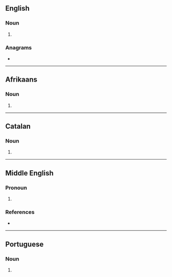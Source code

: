 {{also|-ous}}
==English==

===Noun===
{{head|en|noun plural form}}

# {{plural of|ou|lang=en}}

===Anagrams===
* {{anagrams|en|a=osu|OSU|Sou|USO|sou}}

----

==Afrikaans==

===Noun===
{{head|af|noun plural form}}

# {{plural of|ou|lang=af}}

----

==Catalan==

===Noun===
{{head|ca|noun form}}

# {{plural of|ou|lang=ca}}

----

==Middle English==

===Pronoun===
{{head|enm|pronoun}}

# {{alt form|us|lang=enm}}

===References===
* {{R:MED Online|entry= us (pron.)  |id=MED50620 |accessdate=11 May 2018}}

----

==Portuguese==

===Noun===
{{head|pt|noun plural form}}

# {{plural of|ou|lang=pt}}